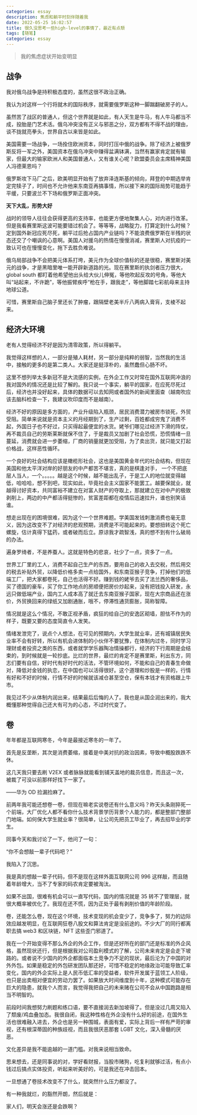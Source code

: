 ```yaml
---
categories: essay
description: 焦虑和躺平时刻伴随着我
date: 2022-05-25 16:02:57
title: 很久没思考一些high-level的事情了，最近有点颓
tags: [随笔]
categories: essay
---
```


> 我的焦虑症状开始变明显

## 战争

我对俄乌战争是持积极态度的，虽然这很不政治正确。

我认为对这样一个行将就木的国际秩序，就需要俄罗斯这种一脚踹翻破房子的人。

虽然苦了战区的普通人，但这个世界就是如此，有人天生是牛马，有人牛马都当不成，投胎是门艺术活。俄乌冲突没有正义与邪恶之分，双方都有不得不战的理由，谈不拢就亮拳头，世界自古以来皆是如此。

美国需要一场战争，一场拴住欧洲资本，同时打压中俄的战争。除了经济上被俄罗斯反将一军之外，美国资本在俄乌冲突中赚得盆满钵满，当然有赢家肯定就有输家，但最大的输家欧洲人和美国普通人，又有谁关心呢？欧盟委员会主席精神美国人冯德莱恩吗？

俄罗斯攻下马厂之后，欧美明显开始有了放弃泽连斯基的倾向，拜登的中期选举肯定完犊子了，时间也不允许他来东南亚再搞事情，所以接下来的国际局势可能趋于平缓，只要波兰不下场和俄罗斯正面冲突。

**天下大乱，形势大好**

战时的领导人往往会获得更高的支持率，也能更方便地聚集人心，对内进行改革。但是我看赛里斯这波可能要错过机会了。等等等，战略腚力，打算定到什么时候？定到国外新冠应死尽死，躺平过后抢占国内产业链吗？不能浪费俄罗斯在半残的状态还交了个嘲讽的心意啊。美国人对援乌的热情在慢慢消减，赛里斯人对抗疫的一致认可也在慢慢变化，拖下去胜负难说。

俄乌局部战争不会把美元体系打垮，美元作为全球价值标的还是很稳，赛里斯对美元的战争，才是黑暗里唯一能开辟新道路的光。现在赛里斯的执剑者压力很大，global south 都盯着他希望他出头给大伙儿伸冤，等他吹起反攻的号角，等他大叫“站起来，不许跪”，等他振臂疾呼“枪在手，跟我走”，等他脚踏七彩航母来主持地球公道。

可惜，赛里斯自己脑子里还长了肿瘤，跟隔壁老美半斤八两病入膏肓，支棱不起来。

## 经济大环境

老有人觉得经济不好是因为清零政策，所以得躺平。

我觉得这样想的人，一部分是殖人耗材，另一部分是纯粹的弱智，当然我的生活中，接触的更多的是第二类人。大家还是挺淳朴的，虽然蠢但心肠不坏。

这里不想列举太多新冠不是大流感的实例，在外企工作又时常在国外互联网冲浪的我对国外的情况还是比较了解的。我只说一个事实，躺平的国家，在应死尽死过后，经济也并没好起来，具体的数据可以去知网或者国外的新闻里面查（越南吹应该去脑科检查一下，我建议吹印度而不是越南）。

经济不好的原因是多方面的，产业升级陷入瓶颈，居民消费潜力被房市锁死，外贸受阻。简单来说就是资本主义的月经期到了，生产过剩，百姓都成穷鬼了消费不起，外国日子也不好过，只买得起最便宜的水货。姥爷们哪见过经济下滑的阵仗，再不裁员自己的劳斯莱斯就保不住了，于是裁员又加剧了社会恐慌，恐慌情绪一旦蔓延，消费就会进一步萎缩，厂商的销量就更加受阻，为了卖出货，就只能又打起价格战，这样恶性循环。

一个良好的社会结构应该是橄榄形社会，这也是美国黄金年代的社会结构，但现在美国和他太平洋对岸的好朋友的中产都苦不堪言，真的是棋逢对手， 一个不把底层人当人，一个。。。。。越是这个时候，越不能出乱子，于是工人的地位就变得越低，哈哈哈，想不到吧，现实如此，毕竟社会主义国家不能罢工。越要保就业，就越得讨好资本，共同富裕不建立在对富人财产的夺取上，那就建立在对中产的极致剥削上，两边的中产都活得挺惨的，贫富差距都在疫情后迅速拉升，谁也别笑话谁。

想走出现在的困境很难，因为这个一个世界难题。学美国发钱刺激消费也毫无意义，因为这改变不了对经济的悲观预期，消费是不可能起来的。要想扭转这个死亡螺旋，估计真得下猛药，或者破而后立。原谅我才疏智浅，真的想不到有什么破局的办法。

遍身罗绮者，不是养蚕人。这就是特色的悲哀，社少了一点，资多了一点。

世界工厂里的工人，消费不起自己生产的东西，要用自己的收入去交税，然后用交的税去补贴外贸，以降低价格多卖一点给国外，和东南亚猴子竞争，打掉他们的低端工厂，把大家都卷死，自己也活得不好。赚到钱的姥爷去买了法兰西的奢侈品，买了德国的豪车，买了你工作地点的房顺便把房价炒起来，没有把钱投入研发，永远只做低端产业，国内工人成本高了就迁去东南亚猴子国家，现在大宗商品还在涨价，外贸换回来的绿纸又加剧通胀，哦不，停滞性通货膨胀，简称智障。

情况就是这么个情况，不敢正视矛盾，疯狂的给自己的安逸区砌墙，胆怯不作为的样子，既要又要的态度简直令人发笑。

情绪发泄完了，说点个人想法，在可见的预期内，大学生就业率，还有城镇居民失业率不会有好转，所以有机会进体制的小伙伴不要犹豫，在体制内过冬，同时学习理财或者投资之类的东西，或者就学学乐器陶冶情操都行，经济的下行周期是会结束的，到时候就是一轮抄底。比烂的世界，最烂的肯定不是赛里斯，利出东方，同志们要有自信，好时代有好时代的活法，不管环境如何，不能和自己的青春生命做对，降低对金钱的执恋，在中国也可以活得很好。这个道理和炒股是一样的，行情有好和不好的时候，行情不好的时候就该减仓甚至空仓，保有本钱才有资格跟上牛市。

我见过不少从体制内润出来，结果最后后悔的人了。我也是从国企润出来的，我大概懂那种觉得自己还大有可为的心态，不过时代变了。

## 卷

年年都是互联网寒冬，今年是最接近寒冬的一年了。

首先是反垄断，其次是消费萎缩，接着是中美对抗的政治因素，导致中概股跌跌不休。

这几天我只要去刷 V2EX 或者脉脉就能看到铺天盖地的裁员信息，而且这一次，被裁了可没以前那样好找下一家了。

——华为 OD 捡漏捡麻了。

前两年我可能还想卷一卷，但现在嘛老实说卷还有什么意义吗？昨天头条刚猝死一个前端，大厂优化人都不看你什么技术背景学历背景个人能力的，都是整部门整部门地端。如何保大学生就业率？很简单，让公司先把员工毕业了，再去招毕业的学生。

同事今天和我讨论了一下，他问了一句：

“你不会想敲一辈子代码吧？”

我陷入了沉思。

我是真的想敲一辈子代码，但不是现在这样外面互联网公司 996 这样敲，而且随着年龄增大，当不了专家的码农肯定要被淘汰。

如果不出国，很难有机会可以一直写代码，国内的情况就是 35 转不了管理层，就很大概率被优化了。我现在还不慌，因为正处于最有剥削价值的年龄阶段。

卷，还能怎么卷，现在这个环境，技术变现的机会变少了，竞争多了，努力的边际效应越发明显，在互联网狂卷八股文和算法肯定是没前途的。不少大厂的同行都离职去搞 web3 和区块链，NFT 这些歪门邪道了。

我在一个开始变得不那么外企的外企工作，但是还好所在的部门还是标准的外企风格，虽然现状还行，但是根据我对公司盈利模式的了解，公司未来肯定是会走下坡路的。或者说不少国内的外企都面临本土竞争力不足的现状，最后沦为了中国的对外外包。如果是稳定的外包研发团队那还好，可惜不稳定的地缘政治可能导致汇率变化，国内的外企实际上是人民币低汇率的受益者，软件开发属于蓝领工人阶级，也只是出卖相对便宜的劳动力罢了。如果放大时间维度到十年，这种模式可能存在巨大的隐患，就我个人而言，我觉得我把自己的未来赌在公司不会从中国跑路是相当不明智的。

前段时间我想努力刷题和练口语，要不直接润去新加坡得了。但是没过几周又陷入了颓废/鸡血叠加态。我很自闭，我这种性格在外企没有什么好的前途，在国外生活也很难融入进去，外企也是另一种围城，表面有爱，实际上背后一样有严苛的审视，还有根深蒂固的种族歧视，而且我很厌恶那套 LGBT 文化，深入骨髓的厌恶。

文化差异是我不能逾越的一道门槛。对我来说相当致命。

思来想去，还是同事说的对，学好看财报，当股市赌狗，吃复利就够过活，有点小钱过后搞点实体投资，听起来听美好的，可是我还在冲击回本。

一旦想通了卷技术改变不了什么，就突然什么压力都没了。

有一种我就烂，的豁然开朗，然后就是：

家人们，明天会涨还是会跌啊？
